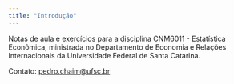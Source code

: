 ```yaml
---
title: "Introdução"
---
```


Notas de aula e exercícios para a disciplina CNM6011 - Estatística Econômica, ministrada no Departamento de Economia e Relações Internacionais da Universidade Federal de Santa Catarina.

Contato: <pedro.chaim@ufsc.br>

